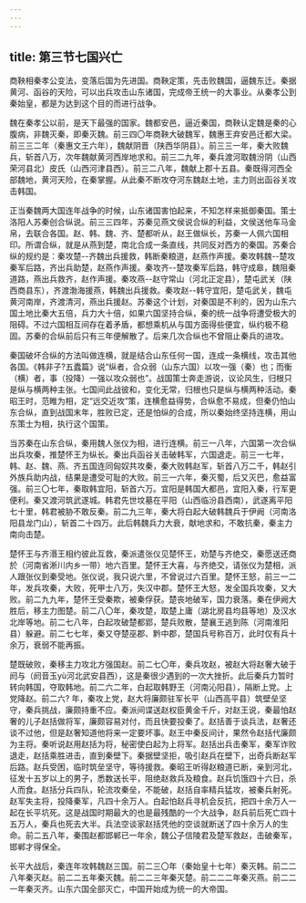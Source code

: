 ```yaml
---
---
---
```

title: 第三节七国兴亡
---



商鞅相秦孝公变法，变落后国为先进国。商鞅定策，先击败魏国，逼魏东迁。秦据黄河、函谷的天险，可以出兵攻击山东诸国，完成帝王统一的大事业。从秦孝公到秦始皇，都是为达到这个目的而进行战争。

魏在秦孝公以前，是天下最强的国家。魏都安邑，逼近秦国，商鞅认定魏是秦的心腹病，非魏灭秦，即秦灭魏。前三四〇年商鞅大破魏军，魏惠王弃安邑迁都大梁。前三三二年（秦惠文王六年），魏献阴晋（陕西华阴县）。前三三一年，秦大败魏兵，斩首八万，次年魏献黄河西岸地求和。前三二九年，秦兵渡河取魏汾阴（山西荣河县北）皮氏（山西河津县西）。前三二八年，魏献上郡十五县。秦既得河西全部魏地，黄河天险，在秦掌握。从此秦不断攻夺河东魏赵土地，主力则出函谷关攻击韩国。

正当秦魏两大国连年战争的时候，山东诸国害怕起来，不知怎样来抵御秦国。策士洛阳人苏秦创合纵说。前三三四年，苏秦见燕文侯说合纵的利益，文侯送他车马金帛，去联合各国。赵、韩、魏、齐、楚都听从，赵王做纵长，苏秦一人佩六国相印。所谓合纵，就是从燕到楚，南北合成一条直线，共同反对西方的秦国。苏秦合纵的规约是：秦攻楚--齐魏出兵援救，韩断秦粮道，赵燕作声援。秦攻韩魏--楚攻秦军后路，齐出兵助楚，赵燕作声援。秦攻齐--楚攻秦军后路，韩守成皋，魏阻秦道路，燕出兵救齐，赵作声援。秦攻燕--赵守常山（河北正定县），楚屯武关（陕西商县东），齐渡渤海援燕，韩魏出兵援救。秦攻赵--韩守宜阳，楚屯武关，魏屯黄河南岸，齐渡清河，燕出兵援赵。苏秦这个计划，对秦国是不利的，因为山东六国土地比秦大五倍，兵力大十倍，如果六国坚持合纵，秦的统一战争将遭受极大的阻碍。不过六国相互间存在着矛盾，都想乘机从与国方面得些便宜，纵约极不稳固。苏秦的合纵前后只有三年便解散了。后来几次合纵也不曾阻止秦兵的进攻。

秦国破坏合纵的方法叫做连横，就是结合山东任何一国，连成一条横线，攻击其他各国。《韩非子?五蠹篇》说“纵者，合众弱（山东六国）以攻一强（秦）也；而衡（横）者，事（投降）一强以攻众弱也”。战国策士奔走游说，议论风生，归根只是纵与横两种主张。七国间此战彼和，变化无常，归根也只是纵与横两种活动。秦昭王时，范睢为相，定“远交近攻”策，连横愈益得势，合纵愈不易成，但秦仍怕山东合纵，直到战国末年，胜败已定，还是怕纵的合成，所以秦始终坚持连横，用山东策士为相，执行这个国策。

当苏秦在山东合纵，秦用魏人张仪为相，进行连横。前三一八年，六国第一次合纵出兵攻秦，推楚怀王为纵长。秦出兵函谷关击破韩军，六国退走。前三一七年，韩、赵、魏、燕、齐五国连同匈奴共攻秦，秦大败韩赵军，斩首八万二千，韩赵引外族兵助内战，结果是遭受可耻的大败。前三一六年，秦灭蜀，后又灭巴，愈益富强。前三〇七年，秦取韩宜阳，斩首六万。宜阳是韩国大都邑，宜阳入秦，行军更便利。秦又渡河筑武遂城。韩君先世坟墓在平阳（山西临汾县西南），武遂离平阳七十里，韩君被胁不敢反秦。前二九三年，秦大将白起大破韩魏兵于伊阙（河南洛阳县龙门山），斩首二十四万。此后韩魏兵力大衰，献地求和，不敢抗秦，秦主力南向击楚。

楚怀王与齐湣王相约彼此互救，秦派遣张仪见楚怀王，劝楚与齐绝交，秦愿送还商於（河南省淅川内乡一带）地六百里。楚怀王大喜，与齐绝交，请张仪为楚相，派人跟张仪到秦受地。张仪说，我只说六里，不曾说过六百里。楚怀王怒，前三一二年，发兵攻秦，大败，死甲士八万，失汉中郡。楚怀王大怒，发全国兵攻秦，又大败。前二九九年，楚怀王受秦欺，被秦俘获。楚丧地破军，国力衰落。秦在伊阙大胜后，移主力图楚。前二八〇年，秦攻楚，取楚上庸（湖北房县均县等地）及汉水北岸等地。前二七八年，白起攻破楚都郢，楚兵败散，楚襄王逃到陈（河南淮阳县）躲避。前二七七年，秦又夺楚巫郡、黔中郡，楚国兵号称百万，此时仅有兵十余万，衰弱不能再振。

楚既破败，秦移主力攻北方强国赵。前二七〇年，秦兵攻赵，被赵大将赵奢大破于阏与（阏音玉yù河北武安县西），这是秦很少遇到的一次大挫折。此后秦兵力暂时转向韩国，夺取韩地。前二六二年，白起取韩野王（河南沁阳县），隔断上党。上党降赵。前二六? 年，秦攻上党，赵大将廉颇驻军长平（山西高平县）筑壁垒坚守，秦兵挑战，廉颇持重不应。秦派间谍送赵权臣黄金千斤，对赵王说，秦最怕赵奢的儿子赵括做将军，廉颇容易对付，而且快要投秦了。赵括善于谈兵法，赵奢还谈不过他，但是赵奢知道他将来一定要坏事。赵王中秦反间计，果然令赵括代廉颇为主将。秦听说赵用赵括为将，秘密使白起为上将军。赵括出兵击秦军，秦军诈败退走，赵括乘胜进击，直到秦壁下。秦据壁坚拒，吸引赵兵在壁下，出奇兵断赵军后路。赵兵受困，临时筑垒坚守，等待援救。秦昭王听得赵粮道已断，亲到河北，征发十五岁以上的男子，悉数送长平，阻绝赵救兵及粮食。赵兵饥饿四十六日，杀人而食。赵括分兵四队，轮流攻秦垒，不能破，赵括自率精兵猛攻，被秦兵射死。赵军失主将，投降秦军，凡四十余万人。白起怕赵兵寻机会反抗，把四十余万人一起在长平坑死。这是战国时期最大的也是最残酷的一个大战争，赵兵前后死亡四十五万人，秦兵也死去大半。兵法空谈家赵括凭他的空谈就断送了四十余万人的生命。前二五八年，秦围赵都邯郸已一年余，魏公子信陵君及楚军救赵，击破秦军，邯郸才得保全。

长平大战后，秦连年攻韩魏赵三国。前二三〇年（秦始皇十七年）秦灭韩。前二二八年秦灭赵。前二二五年秦灭魏。前二二三年秦灭楚。前二二二年秦灭燕。前二二一年秦灭齐。山东六国全部灭亡，中国开始成为统一的大帝国。